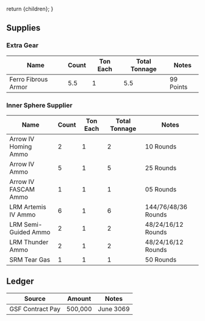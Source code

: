   return <Framework>{children}</Framework>;
}

## Supplies

### Extra Gear

| Name                | Count | Ton Each | Total Tonnage | Notes     |
| ------------------- | ----- | -------- | ------------- | --------- |
| Ferro Fibrous Armor | 5.5   | 1        | 5.5           | 99 Points |

### Inner Sphere Supplier

| Name                 | Count | Ton Each | Total Tonnage | Notes               |
| -------------------- | ----- | -------- | ------------- | ------------------- |
| Arrow IV Homing Ammo | 2     | 1        | 2             | 10 Rounds           |
| Arrow IV Ammo        | 5     | 1        | 5             | 25 Rounds           |
| Arrow IV FASCAM Ammo | 1     | 1        | 1             | 05 Rounds           |
| LRM Artemis IV Ammo  | 6     | 1        | 6             | 144/76/48/36 Rounds |
| LRM Semi-Guided Ammo | 2     | 1        | 2             | 48/24/16/12 Rounds  |
| LRM Thunder Ammo     | 2     | 1        | 2             | 48/24/16/12 Rounds  |
| SRM Tear Gas         | 1     | 1        | 1             | 50 Rounds           |

## Ledger

| Source           | Amount  | Notes     |
| ---------------- | ------- | --------- |
| GSF Contract Pay | 500,000 | June 3069 |

